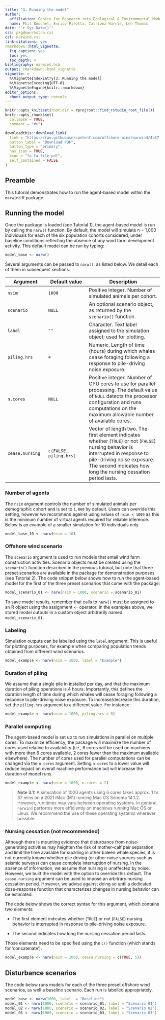 ```yaml
---
title: "3. Running the model"
author:
  affiliation: Centre for Research into Ecological & Environmental Modelling, University of St Andrews
  name: Phil Bouchet, Enrico Pirotta, Catriona Harris, Len Thomas
date: "`r Sys.Date()`"
css: pkgdown/extra.css
csl: narwind.csl
link-citations: yes
rmarkdown::html_vignette:
  fig_caption: yes
  toc: yes
  toc_depth: 4
bibliography: narwind.bib
output: rmarkdown::html_vignette
vignette: >
  %\VignetteIndexEntry{3. Running the model}
  %\VignetteEncoding{UTF-8}
  %\VignetteEngine{knitr::rmarkdown}
editor_options: 
  chunk_output_type: console
---
```


```r
knitr::opts_knit$set(root.dir = rprojroot::find_rstudio_root_file())
knitr::opts_chunk$set(
  collapse = TRUE,
  comment = "#>")
```

```r
downloadthis::download_link(
  link = "https://raw.githubusercontent.com/offshore-wind/narwind/4b37f5aaa25ff5be9f2e175a98796a840e7237b4/vignettes/pdf/3%20Running%20the%20model.pdf",
  button_label = "Download PDF",
  button_type = "primary",
  has_icon = TRUE,
  icon = "fa fa-file-pdf",
  self_contained = FALSE
)
```

## Preamble

This tutorial demonstrates how to run the agent-based model within the `narwind` R package.

## Running the model

Once the package is loaded (see Tutorial 1), the agent-based model is run by calling the `narw()` function. By default, the model will simulate n = 1,000 individuals for each of the six population cohorts considered, under baseline conditions reflecting the absence of any wind farm development activity. This default model can be run by typing:

```r
model_base <- narw()
```

Several arguments can be passed to `narw()`, as listed below. We detail each of them in subsequent sections.

| Argument        | Default value          | Description                                                                                                                                                                                                                       |
|-------------------|-------------------|----------------------------------|
| `nsim`          | `1000`                 | Positive integer. Number of simulated animals per cohort.                                                                                                                                                                         |
| `scenario`      | `NULL`                 | An optional scenario object, as returned by the `scenario()` function.                                                                                                                                                            |
| `label`         | `""`                   | Character. Text label assigned to the simulation object; used for plotting.                                                                                                                                                       |
| `piling.hrs`    | `4`                    | Numeric. Length of time (hours) during which whales cease foraging following a response to pile-driving noise exposure.                                                                                                           |
| `n.cores`       | `NULL`                 | Positive integer. Number of CPU cores to use for parallel processing. The default value of `NULL` detects the processor configuration and runs computations on the maximum allowable number of available cores.                   |
| `cease.nursing` | `c(FALSE, piling.hrs)` | Vector of length two. The first element indicates whether (`TRUE`) or not (`FALSE`) nursing behavior is interrupted in response to pile-driving noise exposure. The second indicates how long the nursing cessation period lasts. |

### Number of agents

The `nsim` argument controls the number of simulated animals per demographic cohort and is set to `1,000` by default. Users can override this setting, however we recommend against using values of `nsim < 1000` as this is the minimum number of virtual agents required for reliable inference. Below is an example of a smaller simulation for 10 individuals only.

```r
model_base_10 <- narw(nsim = 10)
```

### Offshore wind scenario

The `scenario` argument is used to run models that entail wind farm construction activities. Scenario objects must be created using the `scenario()` function described in the previous tutorial, but note that three preset scenarios are available in the package for demonstration purposes (see Tutorial 2). The code snippet below shows how to run the agent-based model for the first of the three preset scenarios that come with the package:

```r
model_scenario_01 <- narw(nsim = 1000, scenario = scenario_01)
```

To save model results, remember that calls to `narw()` must be assigned to an R object using the assignment `<-` operator. In the examples above, we stored model outputs in a custom object arbitrarily named `model_scenario_01`.

### Labeling

Simulation outputs can be labelled using the `label` argument. This is useful for plotting purposes, for example when comparing population trends obtained from different wind scenarios.

```r
model_example <- narw(nsim = 1000, label = "Example")
```

### Duration of piling

We assume that a single pile in installed per day, and that the maximum duration of piling operations is 4 hours. Importantly, this defines the duration length of time during which whales will cease foraging following a response to pile-driving noise exposure. To increase/decrease this duration, set the `piling.hrs` argument to a different value. For instance:

```r
model_example <- narw(nsim = 1000, piling.hrs = 8)
```

### Parallel computing

The agent-based model is set up to run simulations in parallel on multiple cores. To maximize efficiency, the package will maximize the number of cores used relative to availability (i.e., 6 cores will be used on machines with more than 6 cores available, 2 cores fewer than the maximum available elsewhere). The number of cores used for parallel computations can be changed via the `n.cores` argument. Setting `n.cores` to a lower value will reduce impact on overall machine performance but will increase the duration of model runs.

```r
model_example <- narw(nsim = 1000, n.cores = 2)
```

> **Note 3.1:** A simulation of 1000 agents using 6 cores takes approx. 1 hr 37 mins on a 2021 iMac (M1) running Mac OS Sonoma 14.1.2. However, run times may vary between operating systems. In general, `narwind` performs more efficiently on machines running Mac OS or Linux. We recommend the use of these operating systems wherever possible.

### Nursing cessation (not recommended)

Although there is mounting evidence that disturbance from noise-generating activities may heighten the risk of mother–calf pair separation and limit the time available for suckling in other baleen whale species, it is not currently known whether pile driving (or other noise sources such as seismic surveys) can cause complete interruption of nursing. In the absence of information, we assume that nursing is unaffected by noise. However, we built the model with the option to override this default. The `cease.nursing` argument can be used to impose an arbitrary nursing cessation period. However, we advise against doing so until a dedicated dose-response function that characterizes changes in nursing behavior can be estimated.

The code below shows the correct syntax for this argument, which contains two elements:

-   The first element indicates whether (`TRUE`) or not (`FALSE`) nursing behavior is interrupted in response to pile-driving noise exposure.

-   The second indicates how long the nursing cessation period lasts.

Those elements need to be specified using the `c()` function (which stands for 'concatenate').

```r
model_example <- narw(nsim = 1000, cease.nursing = c(TRUE, 5))
```

## Disturbance scenarios

The code below runs models for each of the three preset offshore wind scenarios, as well a baseline scenario. Each run is labelled appropriately.

```r
model_base <- narw(1000, label  = "Baseline")
model_01 <- narw(1000, scenario = scenario_01, label = "Scenario 01")
model_02 <- narw(1000, scenario = scenario_02, label = "Scenario 02")
model_03 <- narw(1000, scenario = scenario_03, label = "Scenario 03")
```
